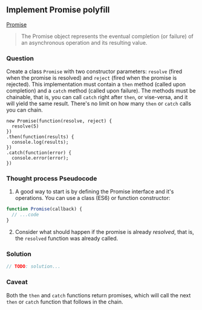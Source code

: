
## Implement Promise polyfill

[Promise](https://developer.mozilla.org/en-US/docs/Web/JavaScript/Reference/Global_Objects/Promise)

> The Promise object represents the eventual completion (or failure) of an asynchronous operation and its resulting value.

### Question

Create a class `Promise` with two constructor parameters: `resolve` (fired when the promise is resolved) and `reject` (fired when the promise is rejected).
This implementation must contain a `then` method (called upon completion) and a `catch` method (called upon failure). The methods must be chainable, that is,
you can call `catch` right after `then`, or vise-versa, and it will yield the same result. There's no limit on how many `then` or `catch` calls you can chain.

```text
new Promise(function(resolve, reject) {
  resolve(5)
})
.then(function(results) {
  console.log(results);
})
.catch(function(error) {
  console.error(error);
})
```

### Thought process Pseudocode

1. A good way to start is by defining the Promise interface and it's operations. You can use a class (ES6) or function constructor:

```javascript
function Promise(callback) {
  // ...code
}
```

2. Consider what should happen if the promise is already _resolved_, that is, the `resolved` function was already called.

<Editor />

### Solution

```javascript
// TODO: solution...
```

### Caveat

Both the `then` and `catch` functions return promises, which will call the next `then` or `catch` function that follows in the chain.
